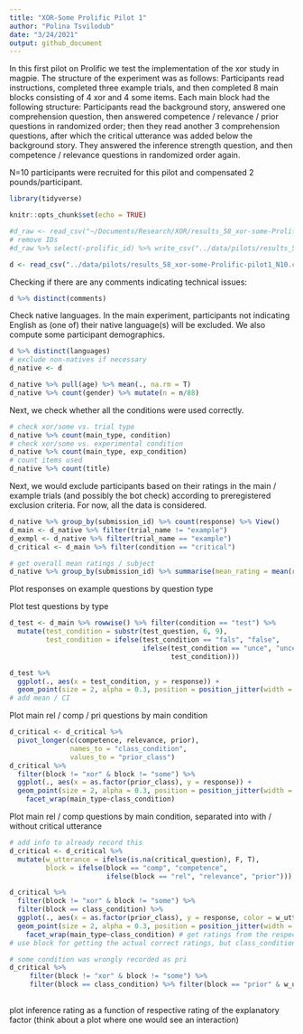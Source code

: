 ```yaml
---
title: "XOR-Some Prolific Pilot 1"
author: "Polina Tsvilodub"
date: "3/24/2021"
output: github_document
---
```


In this first pilot on Prolific we test the implementation of the xor study in magpie. The structure of the experiment was as follows:
Participants read instructions, completed three example trials, and then completed 8 main blocks consisting of 4 xor and 4 some items. Each main block had the following structure: Participants read the background story, answered one comprehension question, then answered competence / relevance / prior questions in randomized order; then they read another 3 comprehension questions, after which the critical utterance was added below the background story. They answered the inference strength question, and then competence / relevance questions in randomized order again.

N=10 participants were recruited for this pilot and compensated 2 pounds/participant. 

```r
library(tidyverse)
```

```r
knitr::opts_chunk$set(echo = TRUE)
```

```r
#d_raw <- read_csv("~/Documents/Research/XOR/results_58_xor-some-Prolific-pilot1_N10.csv")
# remove IDs
#d_raw %>% select(-prolific_id) %>% write_csv("../data/pilots/results_58_xor-some-Prolific-pilot1_N10.csv") 
```

```r
d <- read_csv("../data/pilots/results_58_xor-some-Prolific-pilot1_N10.csv")
```

Checking if there are any comments indicating technical issues:
```r
d %>% distinct(comments)
```

Check native languages. In the main experiment, participants not indicating English as (one of) their native language(s) will be excluded. We also compute some participant demographics.
```r
d %>% distinct(languages)
# exclude non-natives if necessary
d_native <- d

d_native %>% pull(age) %>% mean(., na.rm = T) 
d_native %>% count(gender) %>% mutate(n = n/88)
```

Next, we check whether all the conditions were used correctly.

```r
# check xor/some vs. trial type
d_native %>% count(main_type, condition) 
# check xor/some vs. experimental condition
d_native %>% count(main_type, exp_condition)
# count items used
d_native %>% count(title)
```

Next, we would exclude participants based on their ratings in the main / example trials (and possibly the bot check) according to preregistered exclusion criteria. For now, all the data is considered.
```r
d_native %>% group_by(submission_id) %>% count(response) %>% View()
d_main <- d_native %>% filter(trial_name != "example")
d_exmpl <- d_native %>% filter(trial_name == "example")
d_critical <- d_main %>% filter(condition == "critical")

# get overall mean ratings / subject
d_native %>% group_by(submission_id) %>% summarise(mean_rating = mean(response)) %>% arrange(mean_rating)
```
Plot responses on example questions by question type

Plot test questions by type
```r
d_test <- d_main %>% rowwise() %>% filter(condition == "test") %>% 
  mutate(test_condition = substr(test_question, 6, 9),
         test_condition = ifelse(test_condition == "fals", "false", 
                                 ifelse(test_condition == "unce", "uncertain",
                                        test_condition)))

d_test %>% 
  ggplot(., aes(x = test_condition, y = response)) +
  geom_point(size = 2, alpha = 0.3, position = position_jitter(width = 0.1))
# add mean / CI
```

Plot main rel / comp / pri questions by main condition

```r
d_critical <- d_critical %>% 
  pivot_longer(c(competence, relevance, prior), 
               names_to = "class_condition", 
               values_to = "prior_class")
d_critical %>% 
  filter(block != "xor" & block != "some") %>%
  ggplot(., aes(x = as.factor(prior_class), y = response)) +
  geom_point(size = 2, alpha = 0.3, position = position_jitter(width = 0.1)) +
    facet_wrap(main_type~class_condition)
```
Plot main rel / comp questions by main condition, separated into with / without critical utterance
```r
# add info to already record this
d_critical <- d_critical %>% 
  mutate(w_utterance = ifelse(is.na(critical_question), F, T),
         block = ifelse(block == "comp", "competence", 
                        ifelse(block == "rel", "relevance", "prior")))

d_critical %>% 
  filter(block != "xor" & block != "some") %>%
  filter(block == class_condition) %>%
  ggplot(., aes(x = as.factor(prior_class), y = response, color = w_utterance)) +
  geom_point(size = 2, alpha = 0.3, position = position_jitter(width = 0.1)) +
    facet_wrap(main_type~class_condition) # get ratings from the respective trials only 
# use block for getting the actual correct ratings, but class_condition for subsetting the prior classification fo the respective predictor 

# some condition was wrongly recorded as pri
d_critical %>% 
     filter(block != "xor" & block != "some") %>%
     filter(block == class_condition) %>% filter(block == "prior" & w_utterance == T) %>% View()
 
```

plot inference rating as a function of respective rating of the explanatory factor (think about a plot where one would see an interaction)
